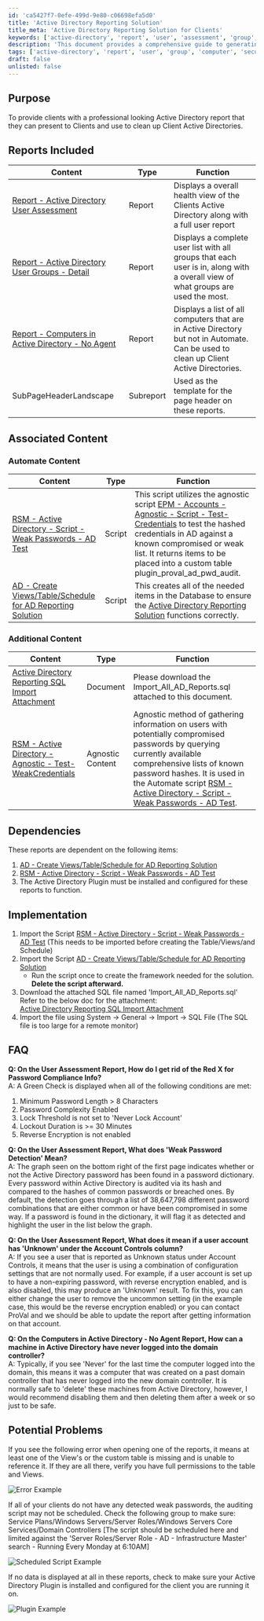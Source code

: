 ```yaml
---
id: 'ca5427f7-0efe-499d-9e80-c06698efa5d0'
title: 'Active Directory Reporting Solution'
title_meta: 'Active Directory Reporting Solution for Clients'
keywords: ['active-directory', 'report', 'user', 'assessment', 'group', 'computer', 'audit']
description: 'This document provides a comprehensive guide to generating professional Active Directory reports that clients can use to assess and clean up their Active Directories. It includes example reports, detailed descriptions of included reports, associated content, implementation instructions, FAQs, and potential problems to watch out for.'
tags: ['active-directory', 'report', 'user', 'group', 'computer', 'security']
draft: false
unlisted: false
---
```

## Purpose

To provide clients with a professional looking Active Directory report that they can present to Clients and use to clean up Client Active Directories.

## Reports Included

| Content                                                                                                           | Type   | Function                                                                                                                         |
|-------------------------------------------------------------------------------------------------------------------|--------|----------------------------------------------------------------------------------------------------------------------------------|
| [Report - Active Directory User Assessment](https://proval.itglue.com/DOC-5078775-9493611)                       | Report | Displays a overall health view of the Clients Active Directory along with a full user report                                     |
| [Report - Active Directory User Groups - Detail](https://proval.itglue.com/DOC-5078775-9570449)                  | Report | Displays a complete user list with all groups that each user is in, along with a overall view of what groups are used the most. |
| [Report - Computers in Active Directory - No Agent](https://proval.itglue.com/DOC-5078775-9570676)              | Report | Displays a list of all computers that are in Active Directory but not in Automate. Can be used to clean up Client Active Directories. |
| SubPageHeaderLandscape                                                                                             | Subreport | Used as the template for the page header on these reports.                                                                        |

## Associated Content

### Automate Content

| Content                                                                                                           | Type   | Function                                                                                                                         |
|-------------------------------------------------------------------------------------------------------------------|--------|----------------------------------------------------------------------------------------------------------------------------------|
| [RSM - Active Directory - Script - Weak Passwords - AD Test](https://proval.itglue.com/DOC-5078775-9590761)     | Script | This script utilizes the agnostic script [EPM - Accounts - Agnostic - Script - Test-Credentials](https://proval.itglue.com/DOC-5078775-9590057) to test the hashed credentials in AD against a known compromised or weak list. It returns items to be placed into a custom table plugin_proval_ad_pwd_audit. |
| [AD - Create Views/Table/Schedule for AD Reporting Solution](https://proval.itglue.com/DOC-5078775-9492882)    | Script | This creates all of the needed items in the Database to ensure the [Active Directory Reporting Solution](https://proval.itglue.com/DOC-5078775-9331097) functions correctly. |

### Additional Content

| Content                                                                                                           | Type   | Function                                                                                                                         |
|-------------------------------------------------------------------------------------------------------------------|--------|----------------------------------------------------------------------------------------------------------------------------------|
| [Active Directory Reporting SQL Import Attachment](https://proval.itglue.com/DOC-5078775-15079008)               | Document | Please download the Import_All_AD_Reports.sql attached to this document.                                                       |
| [RSM - Active Directory - Agnostic - Test-WeakCredentials](https://proval.itglue.com/DOC-5078775-9622592)       | Agnostic Content | Agnostic method of gathering information on users with potentially compromised passwords by querying currently available comprehensive lists of known password hashes. It is used in the Automate script [RSM - Active Directory - Script - Weak Passwords - AD Test](https://proval.itglue.com/DOC-5078775-9590761). |

## Dependencies

These reports are dependent on the following items:

1. [AD - Create Views/Table/Schedule for AD Reporting Solution](https://proval.itglue.com/DOC-5078775-9492882)
2. [RSM - Active Directory - Script - Weak Passwords - AD Test](https://proval.itglue.com/DOC-5078775-9590761)
3. The Active Directory Plugin must be installed and configured for these reports to function.

## Implementation

1. Import the Script [RSM - Active Directory - Script - Weak Passwords - AD Test](https://proval.itglue.com/DOC-5078775-9590761) (This needs to be imported before creating the Table/Views/and Schedule)
2. Import the Script [AD - Create Views/Table/Schedule for AD Reporting Solution](https://proval.itglue.com/DOC-5078775-9492882)
   - Run the script once to create the framework needed for the solution. **Delete the script afterward.**
3. Download the attached SQL file named 'Import_All_AD_Reports.sql'  
   Refer to the below doc for the attachment:  
   [Active Directory Reporting SQL Import Attachment](https://proval.itglue.com/DOC-5078775-15079008)  
4. Import the file using System → General → Import → SQL File (The SQL file is too large for a remote monitor)

## FAQ

**Q: On the User Assessment Report, How do I get rid of the Red X for Password Compliance Info?**  
A: A Green Check is displayed when all of the following conditions are met:  
   1. Minimum Password Length > 8 Characters  
   2. Password Complexity Enabled  
   3. Lock Threshold is not set to 'Never Lock Account'  
   4. Lockout Duration is >= 30 Minutes  
   5. Reverse Encryption is not enabled  

**Q: On the User Assessment Report, What does 'Weak Password Detection' Mean?**  
A: The graph seen on the bottom right of the first page indicates whether or not the Active Directory password has been found in a password dictionary. Every password within Active Directory is audited via its hash and compared to the hashes of common passwords or breached ones. By default, the detection goes through a list of 38,647,798 different password combinations that are either common or have been compromised in some way. If a password is found in the dictionary, it will flag it as detected and highlight the user in the list below the graph.

**Q: On the User Assessment Report, What does it mean if a user account has 'Unknown' under the Account Controls column?**  
A: If you see a user that is reported as Unknown status under Account Controls, it means that the user is using a combination of configuration settings that are not normally used. For example, if a user account is set up to have a non-expiring password, with reverse encryption enabled, and is also disabled, this may produce an 'Unknown' result. To fix this, you can either change the user to remove the uncommon setting (in the example case, this would be the reverse encryption enabled) or you can contact ProVal and we should be able to update the report after getting information on that account.

**Q: On the Computers in Active Directory - No Agent Report, How can a machine in Active Directory have never logged into the domain controller?**  
A: Typically, if you see 'Never' for the last time the computer logged into the domain, this means it was a computer that was created on a past domain controller that has never logged into the new domain controller. It is normally safe to 'delete' these machines from Active Directory, however, I would recommend disabling them and then deleting them after a week or so just to be safe.

## Potential Problems

If you see the following error when opening one of the reports, it means at least one of the View's or the custom table is missing and is unable to reference it. If they are all there, verify you have full permissions to the table and Views.

![Error Example](../../../static/img/Active-Directory-Reporting-Solution/image_1.png)

If all of your clients do not have any detected weak passwords, the auditing script may not be scheduled. Check the following group to make sure: Service Plans/Windows Servers/Server Roles/Windows Servers Core Services/Domain Controllers [The script should be scheduled here and limited against the 'Server Roles/Server Role - AD - Infrastructure Master' search - Running Every Monday at 6:10AM]

![Scheduled Script Example](../../../static/img/Active-Directory-Reporting-Solution/image_2.png)

If no data is displayed at all in these reports, check to make sure your Active Directory Plugin is installed and configured for the client you are running it on.

![Plugin Example](../../../static/img/Active-Directory-Reporting-Solution/image_3.png)











